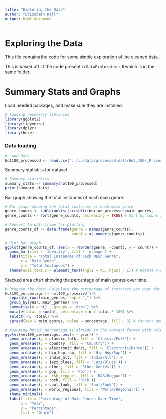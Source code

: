 ```yaml
---
title: "Exploring the Data"
author: "Elizabeth Hall"
output: html_document
---
```


# Exploring the Data

This file contains the code for some simple exploration of the cleaned data.

This is based off of the code present in `DataExploration.R` which is in the same folder. 

# Summary Stats and Graphs

Load needed packages, and make sure they are installed.

```r
# loading necessary libraries
library(ggplot2)
library(tidyverse)
library(dplyr)
library(here)
```

### Data loading

```r
# Load data
hot100_processed <- read.csv("../../data/processed-data/Hot_100s_Processed.csv")
```

Summary statistics for dataset.

```r
# Summary statistics
summary_stats <- summary(hot100_processed)
print(summary_stats)
```

Bar graph showing the total instances of each main genre.

```r
# Bar graph showing the total instances of each main genre
genre_counts <- table(unlist(strsplit(hot100_processed$main_genres, ", ")))
genre_counts <- sort(genre_counts, decreasing = TRUE) # Sort by count in descending order

# Convert to data frame for plotting
genre_counts_df <- data.frame(genre = names(genre_counts),
                              count = as.numeric(genre_counts))

# Plot bar graph
ggplot(genre_counts_df, aes(x = reorder(genre, -count), y = count)) +
  geom_bar(stat = "identity", fill = "orange") +
  labs(title = "Total Instances of Each Main Genre",
       x = "Main Genre",
       y = "Total Instances") +
  theme(axis.text.x = element_text(angle = 45, hjust = 1)) # Rotate x-axis labels for better readability
```

Stacked area chart showing the percentage of main genres over time.

```r
# Prepare the data: Calculate the percentage of instances per year for each main genre
hot100_percentage <- hot100_processed %>%
  separate_rows(main_genres, sep = ",") %>%
  group_by(year, main_genres) %>%
  summarise(n = n(), .groups = 'drop') %>%
  mutate(total = sum(n), percentage = n / total * 100) %>%
  select(-n, -total) %>%
  spread(key = main_genres, value = percentage, fill = 0) # Convert genres to wide format for area plot

# Assuming hot100_percentage is already in the correct format with columns for each genre and year
ggplot(hot100_percentage, aes(x = year)) +
  geom_area(aes(y = classic_folk, fill = 'Classic/Folk')) +
  geom_area(aes(y = country, fill = 'Country')) +
  geom_area(aes(y = electronic_dance, fill = 'Electronic/Dance')) +
  geom_area(aes(y = hip_hop_rap, fill = 'Hip-Hop/Rap')) +
  geom_area(aes(y = indie_alt, fill = 'Indie/Alt')) +
  geom_area(aes(y = jazz_blues, fill = 'Jazz/Blues')) +
  geom_area(aes(y = other, fill = 'Other Genres')) +
  geom_area(aes(y = pop, fill = 'Pop')) +
  geom_area(aes(y = `r&b_reggae`, fill = 'R&B/Reggae')) +
  geom_area(aes(y = rock, fill = 'Rock')) +
  geom_area(aes(y = soul_funk, fill = 'Soul/Funk')) +
  geom_area(aes(y = world_regional, fill = 'World/Regional')) +
  theme_minimal() +
  labs(title = "Percentage of Main Genres Over Time",
       x = "Year",
       y = "Percentage",
       fill = "Genre")

```
